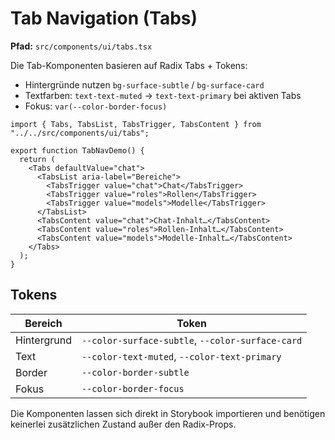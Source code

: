 # Tab Navigation (Tabs)

**Pfad:** `src/components/ui/tabs.tsx`

Die Tab-Komponenten basieren auf Radix Tabs + Tokens:
- Hintergründe nutzen `bg-surface-subtle` / `bg-surface-card`
- Textfarben: `text-text-muted` → `text-text-primary` bei aktiven Tabs
- Fokus: `var(--color-border-focus)`

```tsx
import { Tabs, TabsList, TabsTrigger, TabsContent } from "../../src/components/ui/tabs";

export function TabNavDemo() {
  return (
    <Tabs defaultValue="chat">
      <TabsList aria-label="Bereiche">
        <TabsTrigger value="chat">Chat</TabsTrigger>
        <TabsTrigger value="roles">Rollen</TabsTrigger>
        <TabsTrigger value="models">Modelle</TabsTrigger>
      </TabsList>
      <TabsContent value="chat">Chat-Inhalt…</TabsContent>
      <TabsContent value="roles">Rollen-Inhalt…</TabsContent>
      <TabsContent value="models">Modelle-Inhalt…</TabsContent>
    </Tabs>
  );
}
```

## Tokens
| Bereich | Token |
| --- | --- |
| Hintergrund | `--color-surface-subtle`, `--color-surface-card` |
| Text | `--color-text-muted`, `--color-text-primary` |
| Border | `--color-border-subtle` |
| Fokus | `--color-border-focus` |

Die Komponenten lassen sich direkt in Storybook importieren und benötigen keinerlei zusätzlichen Zustand außer den Radix-Props.
